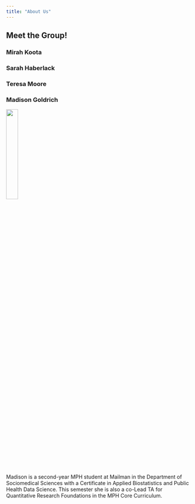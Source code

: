 ```yaml
---
title: "About Us"
---
```


## Meet the Group!

### Mirah Koota

### Sarah Haberlack

### Teresa Moore

### Madison Goldrich

<img src = "images/madison_headshot.jpeg" style = "width:25%">

Madison is a second-year MPH student at Mailman in the Department of Sociomedical Sciences with a Certificate in Applied Biostatistics and Public Health Data Science. This semester she is also a co-Lead TA for Quantitative Research Foundations in the MPH Core Curriculum.